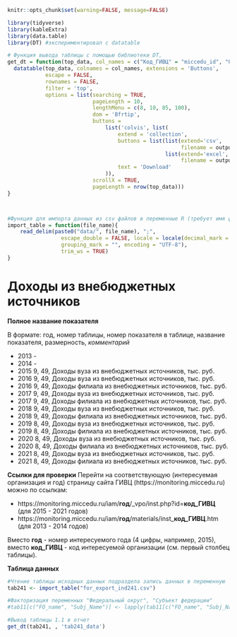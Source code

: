 
```r
knitr::opts_chunk$set(warning=FALSE, message=FALSE)
```


```r
library(tidyverse)
library(kableExtra)
library(data.table)
library(DT) #экспериментировал с datatable
```

```r
# Функция вывода таблицы с помощью библиотеки DT, 
get_dt = function(top_data, col_names = c("Код_ГИВЦ" = "miccedu_id", "Организация" = "clear_name", "2013" = "ind_2013_value", "2014" = "ind_2014_value", "2015" = "ind_2015_value", "2016" = "ind_2016_value", "2017" = "ind_2017_value", "2018" = "ind_2018_value", "2019" = "ind_2019_value", "2020" = "ind_2020_value", "2021" =  "ind_2021_value"), output_file_name) {
  datatable(top_data, colnames = col_names, extensions = 'Buttons',
            escape = FALSE,
            rownames = FALSE,
            filter = 'top',
            options = list(searching = TRUE,
                           pageLength = 10,
                           lengthMenu = c(8, 10, 85, 100),
                           dom = 'Bfrtip',
                           buttons = 
                               list('colvis', list(
                                   extend = 'collection',
                                   buttons = list(list(extend='csv',
                                                       filename = output_file_name),
                                                  list(extend='excel',
                                                       filename = output_file_name)),
                                   text = 'Download'
                               )),
                           scrollX = TRUE,
                           pageLength = nrow(top_data))) 
}



#Функция для импорта данных из csv файлов в переменные R (требует имя файла в кавычках и берет из каталока data рабочей директории проекта)
import_table = function(file_name){
    read_delim(paste0("data/", file_name), ";", 
                 escape_double = FALSE, locale = locale(decimal_mark = ",", 
                 grouping_mark = "", encoding = "UTF-8"), 
                 trim_ws = TRUE)
}
```






# Доходы из внебюджетных источников {#ind241_info}

**Полное название показателя**

В формате: год, номер таблицы, номер показателя в таблице, название показателя, размерность, *комментарий*


* 2013 -
* 2014 -
*	2015	9,	49,	Доходы вуза из внебюджетных источников,	тыс. руб.
*	2016	9,	49,	Доходы вуза из внебюджетных источников,	тыс. руб.
*	2016	9,	49,	Доходы филиала из внебюджетных источников,	тыс. руб.
*	2017	9,	49,	Доходы вуза из внебюджетных источников,	тыс. руб.
*	2017	9,	49,	Доходы филиала из внебюджетных источников,	тыс. руб.
*	2018	9,	49,	Доходы вуза из внебюджетных источников,	тыс. руб.
*	2018	9,	49,	Доходы филиала из внебюджетных источников,	тыс. руб.
*	2019	8,	49,	Доходы вуза из внебюджетных источников,	тыс. руб.
*	2019	8,	49,	Доходы филиала из внебюджетных источников,	тыс. руб.
*	2020	8,	49,	Доходы вуза из внебюджетных источников,	тыс. руб.
*	2020	8,	49,	Доходы филиала из внебюджетных источников,	тыс. руб.
*	2021	8,	49,	Доходы вуза из внебюджетных источников,	тыс. руб.
*	2021	8,	49,	Доходы филиала из внебюджетных источников,	тыс. руб.


**Ссылки для проверки**
Перейти на соответствующую (интересуемая организация и год) страницу сайта ГИВЦ (https://monitoring.miccedu.ru) можно по ссылкам:

* https://monitoring.miccedu.ru/iam/**год**/_vpo/inst.php?id=**код_ГИВЦ** (для 2015 - 2021 годов)
* https://monitoring.miccedu.ru/iam/**год**/materials/inst_**код_ГИВЦ**.htm (для 2013 - 2014 годов)

Вместо **год** - номер интересуемого года (4 цифры, например, 2015), вместо **код_ГИВЦ** - код интересуемой организации (см. первый столбец таблицы).



**Таблица данных**

```r
#Чтение таблицы исходных данных подраздела запись данных в переменную
tab241 <- import_table("for_export_ind241.csv")

#Факторизация переменных "Федеральный округ", "Субъект федерации"
#tab11[c("FO_name", "Subj_Name")] <- lapply(tab11[c("FO_name", "Subj_Name")] , factor)

```




```r
#Вывод таблицы 1.1 в отчет
get_dt(tab241, , 'tab241_data')
```



